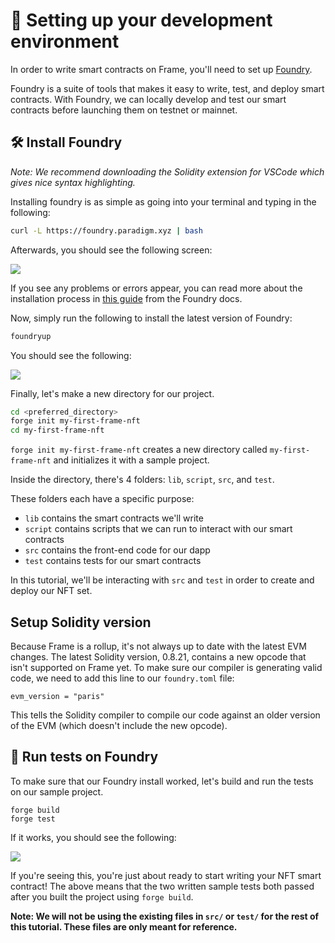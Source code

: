 # 👷 Setting up your development environment

In order to write smart contracts on Frame, you'll need to set up [Foundry](https://github.com/foundry-rs/foundry).

Foundry is a suite of tools that makes it easy to write, test, and deploy smart contracts. With Foundry, we can locally develop and test our smart contracts before launching them on testnet or mainnet.

## 🛠 Install Foundry

_Note: We recommend downloading the Solidity extension for VSCode which gives nice syntax highlighting._

Installing foundry is as simple as going into your terminal and typing in the following:

```bash
curl -L https://foundry.paradigm.xyz | bash
```

Afterwards, you should see the following screen:

<div style={{ display: "flex", justifyContent: "center", marginTop: 20 }}>
  <img style={{ maxWidth: "100%" }} src="https://i.imgur.com/suK56XZ.png" />
</div>

If you see any problems or errors appear, you can read more about the installation
process in [this guide](https://book.getfoundry.sh/getting-started/installation)
from the Foundry docs.

Now, simply run the following to install the latest version of Foundry:

```bash
foundryup
```

You should see the following:

<div style={{ display: "flex", justifyContent: "center", marginTop: 20 }}>
  <img style={{ maxWidth: "100%" }} src="https://i.imgur.com/5DhLGaR.png" />
</div>

Finally, let's make a new directory for our project.

```bash
cd <preferred_directory>
forge init my-first-frame-nft
cd my-first-frame-nft
```

`forge init my-first-frame-nft` creates a new directory called `my-first-frame-nft` and initializes it with a sample project.

Inside the directory, there's 4 folders: `lib`, `script`, `src`, and `test`.

These folders each have a specific purpose:

- `lib` contains the smart contracts we'll write
- `script` contains scripts that we can run to interact with our smart contracts
- `src` contains the front-end code for our dapp
- `test` contains tests for our smart contracts

In this tutorial, we'll be interacting with `src` and `test` in order to create and deploy our NFT set.

## Setup Solidity version

Because Frame is a rollup, it's not always up to date with the latest EVM changes.
The latest Solidity version, 0.8.21, contains a new opcode that isn't supported on Frame yet.
To make sure our compiler is generating valid code, we need to add this line to our `foundry.toml` file:
```
evm_version = "paris"
```
This tells the Solidity compiler to compile our code against an older version of the EVM (which doesn't include the new opcode).

## 🔨 Run tests on Foundry

To make sure that our Foundry install worked, let's build and run the tests on our sample project.

```
forge build
forge test
```

If it works, you should see the following:

<div style={{ display: "flex", justifyContent: "center", marginTop: 20 }}>
  <img style={{ maxWidth: "100%" }} src="https://i.imgur.com/NdH25Kk.png" />
</div>

If you're seeing this, you're just about ready to start writing your NFT smart contract!
The above means that the two written sample tests both passed after you built the project using `forge build`.

**Note: We will not be using the existing files in `src/` or `test/` for the rest of this tutorial. These files are only meant for reference.**
